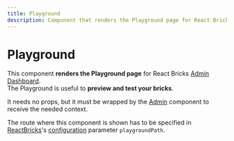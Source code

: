 ```yaml
---
title: Playground
description: Component that renders the Playground page for React Bricks Admin Dashboard
---
```


# Playground

This component **renders the Playground page** for React Bricks [Admin Dashboard](/docs/admin-dashboard/overview).  
The Playground is useful to **preview and test your bricks**.

It needs no props, but it must be wrapped by the [Admin](admin) component to receive the needed context.

The route where this component is shown has to be specified in [ReactBricks](react-bricks)'s [configuration](/docs/configuration/configuration) parameter `playgroundPath`.
